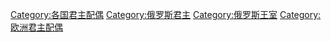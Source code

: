 [[Category:各国君主配偶|Category:各国君主配偶]]
[[Category:俄罗斯君主|Category:俄罗斯君主]]
[[Category:俄罗斯王室|Category:俄罗斯王室]]
[[Category:欧洲君主配偶|Category:欧洲君主配偶]]